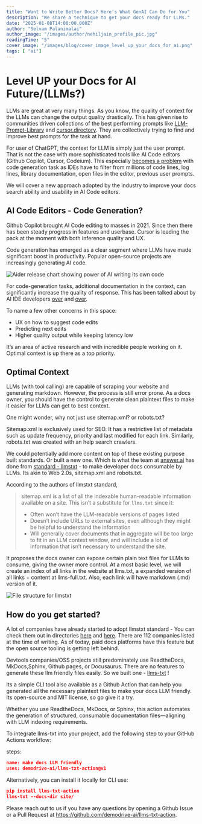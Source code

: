 ```yaml
---
title: "Want to Write Better Docs? Here’s What GenAI Can Do for You"
description: "We share a technique to get your docs ready for LLMs."
date: "2025-01-08T14:00:00.000Z"
author: "Selvam Palanimalai"
author_image: "/images/author/nehiljain_profile_pic.jpg"
readingTime: "5"
cover_image: "/images/blog/cover_image_level_up_your_docs_for_ai.png"
tags: [ "ai"]
---
```


# Level UP your Docs for AI Future/(LLMs?)


LLMs are great at very many things. As you know, the quality of context for the LLMs can change the output quality drastically. This has given rise to communities driven collections of the best performing prompts like [LLM-Prompt-Library](https://github.com/abilzerian/LLM-Prompt-Library) and [cursor.directory](https://cursor.directory/). They are collectively trying to find and improve best prompts for the task at hand.

For user of ChatGPT, the context for LLM is simply just the user prompt. That is not the case with more sophisticated tools like AI Code editors (Github Copilot, Cursor, Codeium). This especially [becomes a problem](https://www.cursor.com/blog/problems-2024#optimal-context) with code generation task as IDEs have to filter from millions of code lines, log lines, library documentation, open files in the editor, previous user prompts.

We will cover a new approach adopted by the industry to improve your docs search ability and usability in AI Code editors. 

## AI Code Editors - Code Generation?

Github Copilot brought AI Code editing to masses in 2021. Since then there has been steady progress in features and userbase. Cursor is leading the pack at the moment with both inference quality and UX.

Code generation has emerged as a clear segment where LLMs have made significant boost in productivity. Popular open-source projects are increasingly generating AI code. 


<Image
  src="/images/blog/level_up_your_docs_for_ai_code_ide_popularity.png"
  alt="Aider release chart showing power of AI writing its own code"
  width={800}
  height={600}
  className="rounded-xl w-full h-full object-cover"
/>


For code-generation tasks, additional documentation in the context, can significantly increase the quality of response. This has been talked about by AI IDE developers [over](https://github.blog/ai-and-ml/github-copilot/how-github-copilot-is-getting-better-at-understanding-your-code/#how-github-copilot-understands-your-code) and [over](https://www.cursor.com/blog/problems-2024#optimal-context). 

To name a few other concerns in this space: 

- UX on how to suggest code edits
- Predicting next edits
- Higher quality output while keeping latency low

It’s an area of active research and with incredible people working on it. Optimal context is up there as a top priority.

## Optimal Context

LLMs (with tool calling) are capable of scraping your website and generating markdown. However, the process is still error prone. As a docs owner, you should have the control to generate clean plaintext files to make it easier for LLMs can get to best context.

One might wonder, why not just use sitemap.xml? or robots.txt?

Sitemap.xml is exclusively used for SEO. It has a restrictive list of metadata such as update frequency, priority and last modified for each link.  Similarly, robots.txt was created with an help search crawlers. 

We could potentially add more content on top of these existing purpose built standards. Or built a new one. Which is what the team at [answer.ai](http://answer.ai) has done from [standard - llmstxt](https://llmstxt.org/) - to make developer docs consumable by LLMs. Its akin to Web 2.0s, sitemap.xml and robots.txt. 

According to the authors of llmstxt standard, 

> sitemap.xml is a list of all the indexable human-readable information available on a site. This isn’t a substitute for `llms.txt` since it:
> 
> - Often won’t have the LLM-readable versions of pages listed
> - Doesn’t include URLs to external sites, even although they might be helpful to understand the information
> - Will generally cover documents that in aggregate will be too large
> to fit in an LLM context window, and will include a lot of information
> that isn’t necessary to understand the site.

It proposes the docs owner can expose certain plain text files for LLMs to consume, giving the owner more control. At a most basic level, we will create an index of all links in the website at llms.txt, a expanded version of all links + content at llms-full.txt. Also, each link will have markdown (.md) version of it.

<Image
  src="/images/blog/level_up_your_docs_for_ai_llm_text_action_flow.png"
  alt="File structure for llmstxt"
  width={800}
  height={600}
  className="rounded-xl w-full h-full object-cover"
/>

## How do you get started?

A lot of companies have already started to adopt llmstxt standard - You can check them out in directories [here](https://directory.llmstxt.cloud/) and [here](https://llmstxt.site/). There are 112 companies listed at the time of writing. As of today, paid docs platforms have this feature but the open source tooling is getting left behind.

Devtools companies/OSS projects still predominately use ReadtheDocs, MkDocs,Sphinx, Github pages, or Docusaurus. There are no features to generate these llm friendly files easily. So we built one - [llms-txt](https://github.com/demodrive-ai/llms-txt-actions) ! 

Its a simple CLI tool also available as a Github Action that can help you generated all the necessary plaintext files to make your docs LLM friendly. Its open-source and MIT license, so go give it a try.

Whether you use ReadtheDocs, MkDocs, or Sphinx, this action automates the generation of structured, consumable documentation files—aligning with LLM indexing requirements.

To integrate llms-txt into your project, add the following step to your GitHub Actions workflow:

steps:

```json
name: make docs LLM friendly
uses: demodrive-ai/llms-txt-action@v1
```

Alternatively, you can install it locally for CLI use:

```json
pip install llms-txt-action
llms-txt --docs-dir site/
```

Please reach out to us if you have any questions by opening a Github Issue or a Pull Request at https://github.com/demodrive-ai/llms-txt-action.